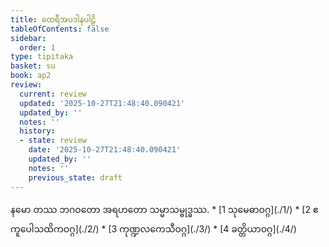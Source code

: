 ```yaml
---
title: ထေရီအပဒါနပါဠိ
tableOfContents: false
sidebar:
  order: 1
type: tipitaka
basket: su
book: ap2
review:
  current: review
  updated: '2025-10-27T21:48:40.090421'
  updated_by: ''
  notes: ''
  history:
  - state: review
    date: '2025-10-27T21:48:40.090421'
    updated_by: ''
    notes: ''
    previous_state: draft
---
```


<ReviewStatus review={frontmatter.review} showDetails={true} />

<HypothesisAnnotation frontmatter={frontmatter} />

<Paragraph number="1" type="center" book="ap2">
နမော တဿ ဘဂဝတော အရဟတော သမ္မာသမ္ဗုဒ္ဓဿ.

</Paragraph>

<TableOfContents book="ap2">
* [1 သုမေဓာဝဂ္ဂ](./1/)
* [2 ဧကူပေါသထိကဝဂ္ဂ](./2/)
* [3 ကုဏ္ဍလကေသီဝဂ္ဂ](./3/)
* [4 ခတ္တိယာဝဂ္ဂ](./4/)
</TableOfContents>